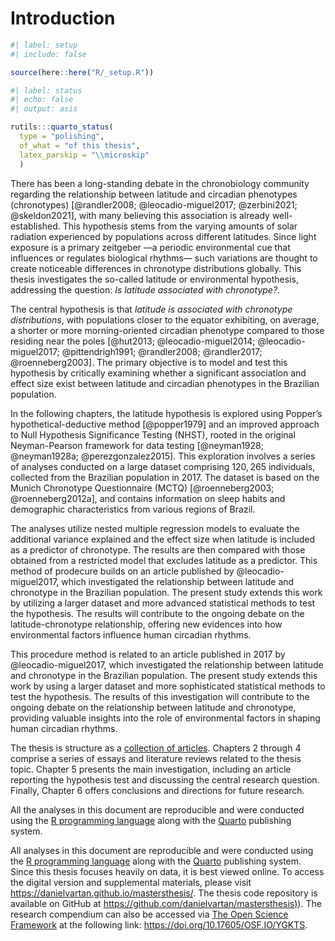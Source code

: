<!-- %:::% index begin %:::% -->
# Introduction

```r
#| label: setup
#| include: false

source(here::here("R/_setup.R"))
```

```r
#| label: status
#| echo: false
#| output: asis

rutils:::quarto_status(
  type = "polishing",
  of_what = "of this thesis",
  latex_parskip = "\\microskip"
  )
```

<!-- %:::% index pdf begin %:::% -->
There has been a long-standing debate in the chronobiology community regarding the relationship between latitude and circadian phenotypes (chronotypes) [@randler2008; @leocadio-miguel2017; @zerbini2021; @skeldon2021], with many believing this association is already well-established. This hypothesis stems from the varying amounts of solar radiation experienced by populations across different latitudes. Since light exposure is a primary zeitgeber —a periodic environmental cue that influences or regulates biological rhythms— such variations are thought to create noticeable differences in chronotype distributions globally. This thesis investigates the so-called latitude or environmental hypothesis, addressing the question: *Is latitude associated with chronotype?*.

The central hypothesis is that *latitude is associated with chronotype distributions*, with populations closer to the equator exhibiting, on average, a shorter or more morning-oriented circadian phenotype compared to those residing near the poles [@hut2013; @leocadio-miguel2014; @leocadio-miguel2017; @pittendrigh1991; @randler2008; @randler2017; @roenneberg2003]. The primary objective is to model and test this hypothesis by critically examining whether a significant association and effect size exist between latitude and circadian phenotypes in the Brazilian population.

In the following chapters, the latitude hypothesis is explored using Popper's hypothetical-deductive method [@popper1979] and an improved approach to Null Hypothesis Significance Testing (NHST), rooted in the original Neyman-Pearson framework for data testing [@neyman1928; @neyman1928a; @perezgonzalez2015]. This exploration involves a series of analyses conducted on a large dataset comprising $120,265$ individuals, collected from the Brazilian population in 2017. The dataset is based on the Munich Chronotype Questionnaire (MCTQ) [@roenneberg2003; @roenneberg2012a], and contains information on sleep habits and demographic characteristics from various regions of Brazil.

The analyses utilize nested multiple regression models to evaluate the additional variance explained and the effect size when latitude is included as a predictor of chronotype. The results are then compared with those obtained from a restricted model that excludes latitude as a predictor. This method of prodecure builds on an article published by @leocadio-miguel2017, which investigated the relationship between latitude and chronotype in the Brazilian population. The present study extends this work by utilizing a larger dataset and more advanced statistical methods to test the hypothesis. The results will contribute to the ongoing debate on the latitude-chronotype relationship, offering new evidences into how environmental factors influence human circadian rhythms.

This procedure method is related to an article published in 2017 by @leocadio-miguel2017, which investigated the relationship between latitude and chronotype in the Brazilian population. The present study extends this work by using a larger dataset and more sophisticated statistical methods to test the hypothesis. The results of this investigation will contribute to the ongoing debate on the relationship between latitude and chronotype, providing valuable insights into the role of environmental factors in shaping human circadian rhythms.

The thesis is structure as a [collection of articles ](https://en.wikipedia.org/wiki/Collection_of_articles). Chapters 2 through 4 comprise a series of essays and literature reviews related to the thesis topic. Chapter 5 presents the main investigation, including an article reporting the hypothesis test and discussing the central research question. Finally, Chapter 6 offers conclusions and directions for future research.

::: {.content-visible when-format="html"}
All the analyses in this document are reproducible and were conducted using the [R programming language](https://www.r-project.org/) along with the [Quarto](https://quarto.org/) publishing system.
:::

::: {.content-visible when-format="pdf"}
All analyses in this document are reproducible and were conducted using the [R programming language](https://www.r-project.org/) along with the [Quarto](https://quarto.org/) publishing system. Since this thesis focuses heavily on data, it is best viewed online. To access the digital version and supplemental materials, please visit  [https://danielvartan.github.io/mastersthesis/](https://danielvartan.github.io/mastersthesis/). The thesis code repository is available on GitHub at [https://github.com/danielvartan/mastersthesis)](https://github.com/danielvartan/mastersthesis)). The research compendium can also be accessed via [The Open Science Framework](https://osf.io/) at the following link:  [https://doi.org/10.17605/OSF.IO/YGKTS](https://doi.org/10.17605/OSF.IO/YGKTS).
:::
<!-- %:::% index end %:::% -->
